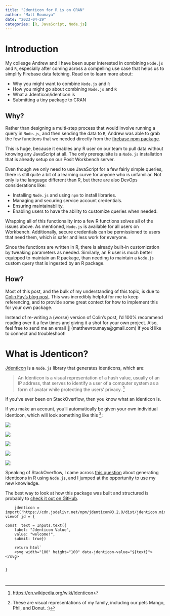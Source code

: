 ```yaml
---
title: "Jdenticon for R is on CRAN"
author: "Matt Roumaya"
date: "2023-04-29"
categories: [R, JavaScript, Node.js]
---
```


# Introduction 

My colleage Andrew and I have been super interested in combining `Node.js` and `R`, especially after coming across a compelling use case that helps us to simplify Firebase data fetching. Read on to learn more about:

- Why you might want to combine `Node.js` and `R`
- How you might go about combining `Node.js` and `R`
- What a Jdenticon/identicon is
- Submitting a tiny package to CRAN

## Why? 

Rather than designing a multi-step process that would involve running a query in `Node.js`, and then sending the data to `R`, Andrew was able to grab the few functions that we needed directly from the [firebase npm package](https://www.npmjs.com/package/firebase).

This is huge, because it enables any R user on our team to pull data without knowing any JavaScript at all. The only prerequisite is a `Node.js` installation that is already setup on our Posit Workbench server. 

Even though we only need to use JavaScript for a few fairly simple queries, there is still quite a bit of a learning curve for anyone who is unfamiliar. Not only is the language different than R, but there are also DevOps considerations like:

- Installing `Node.js` and using `npm` to install libraries.
- Managing and securing service account credentials.
- Ensuring maintainability.
- Enabling users to have the ability to customize queries when needed.

Wrapping all of this functionality into a few R functions solves all of the issues above. As mentioned, `Node.js` is available for all users on Workbench. Additionally, secure credentials can be permissioned to users that need them, which is safer and less work for everyone. 

Since the functions are written in R, there is already built-in customization by tweaking parameters as needed. Similarly, an R user is much better equipped to maintain an R package, than needing to maintain a `Node.js` custom query that is ingested by an R package. 

## How? 

Most of this post, and the bulk of my understanding of this topic, is due to [Colin Fay's blog post](https://colinfay.me/node-r-package/). This was incredibly helpful for me to keep referencing, and to provide some great context for how to implement this for your own package. 

Instead of re-writing a (worse) version of Colin's post, I'd 100% recommend reading over it a few times and giving it a shot for your own project. Also, feel free to send me an email 📧 (matthewroumaya@gmail.com) if you'd like to connect and troubleshoot! 

# What is Jdenticon?

[Jdenticon](https://jdenticon.com/) is a `Node.js` library that generates identicons, which are: 

> An Identicon is a visual representation of a hash value, usually of an IP address, that serves to identify a user of a computer system as a form of avatar while protecting the users' privacy. [^1]

If you've ever been on StackOverflow, then you know what an identicon is. 

If you make an account, you'll automatically be given your own individual identicon, which will look something like this [^2]:


::: {layout-ncol=6}
![](jdenticon_100_molly.png)

![](jdenticon_100_matt.png)

![](jdenticon_100_mango.png)

![](jdenticon_100_phil.png)

![](jdenticon_100_donut.png)
:::

Speaking of StackOverflow, I came across [this question](https://stackoverflow.com/questions/75810349/run-javascript-command-from-within-r-package/75858192#75858192) about generating identicons in R using `Node.js`, and I jumped at the opportunity to use my new knowledge. 

The best way to look at how this package was built and structured is probably to [check it out on GitHub](https://github.com/mattroumaya/jdenticon).

```ojs
    jdenticon = import('https://cdn.jsdelivr.net/npm/jdenticon@3.2.0/dist/jdenticon.min.js')
viewof jd = {

const  text = Inputs.text({
    label: "Jdenticon Value", 
    value: "welcome!",
    submit: true})

    return html`
    <svg width="100" height="100" data-jdenticon-value="${text}"></svg>
    `

}



```



[^1]: [https://en.wikipedia.org/wiki/Identicon](https://en.wikipedia.org/wiki/Identicon)
[^2]: These are visual representations of my family, including our pets Mango, Phil, and Donut. :)